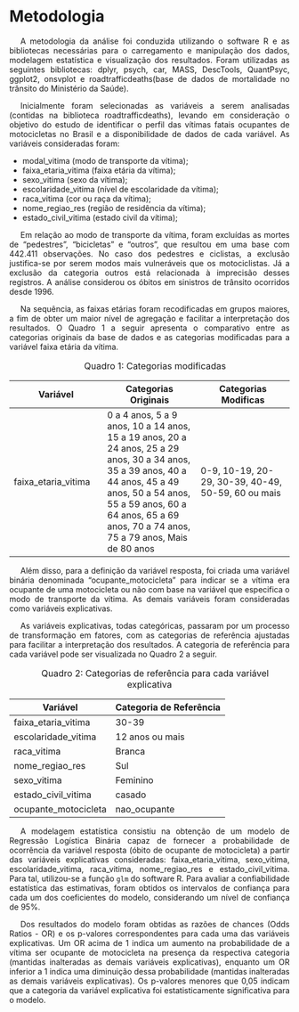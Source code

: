 <style>
p {
  text-align: justify;  
  text-indent: 20px;   
}
</style> 

# Metodologia  {#sec:metodologia}

<p>A metodologia da análise foi conduzida utilizando o software R e as bibliotecas necessárias para o carregamento e manipulação dos dados, modelagem estatística e visualização dos resultados. Foram utilizadas as seguintes bibliotecas: dplyr, psych, car, MASS, DescTools, QuantPsyc, ggplot2, onsvplot e roadtrafficdeaths(base de dados de mortalidade no trânsito do Ministério da Saúde).

<p>Inicialmente foram selecionadas as variáveis a serem analisadas (contidas na biblioteca roadtrafficdeaths), levando em consideração o objetivo do estudo de identificar o perfil das vítimas fatais ocupantes de motocicletas no Brasil e a disponibilidade de dados de cada variável. As variáveis consideradas foram: 

- modal_vitima (modo de transporte da vítima); 
- faixa_etaria_vitima (faixa etária da vítima); 
- sexo_vitima (sexo da vítima); 
- escolaridade_vitima (nível de escolaridade da vítima); 
- raca_vitima (cor ou raça da vítima); 
- nome_regiao_res (região de residência da vítima); 
- estado_civil_vitima (estado civil da vítima); 

<p> Em relação ao modo de transporte da vítima, foram excluídas as mortes de "pedestres", "bicicletas" e "outros", que resultou em uma base com 442.411 observações. No caso dos pedestres e ciclistas, a exclusão justifica-se por serem modos mais vulneráveis que os motociclistas. Já a exclusão da categoria outros está relacionada à imprecisão desses registros.  A análise considerou os óbitos em sinistros de trânsito ocorridos desde 1996.  

<p>Na sequência, as faixas etárias foram recodificadas em grupos maiores, a fim de obter um maior nível de agregação e facilitar a interpretação dos resultados. O Quadro 1 a seguir apresenta o comparativo entre as categorias originais da base de dados e as categorias modificadas para a variável faixa etária da vítima. 


<p style="font-size: 16px;text-align: center;">Quadro 1: Categorias modificadas </p>  
|Variável|Categorias Originais|Categorias Modificas|
| --- | --- | --- |
|faixa_etaria_vitima| 0 a 4 anos, 5 a 9 anos, 10 a 14 anos, 15 a 19 anos, 20 a 24 anos, 25 a 29 anos, 30 a 34 anos, 35 a 39 anos, 40 a 44 anos, 45 a 49 anos, 50 a 54 anos, 55 a 59 anos, 60 a 64 anos, 65 a 69 anos, 70 a 74 anos, 75 a 79 anos, Mais de 80 anos |0-9, 10-19, 20-29, 30-39, 40-49, 50-59, 60 ou mais|


<p>Além disso, para a definição da variável resposta, foi criada uma variável binária denominada “ocupante_motocicleta” para indicar se a vítima era ocupante de uma motocicleta ou não com base na variável que especifica o modo de transporte da vítima. As demais variáveis foram consideradas como variáveis explicativas.  

<p>As variáveis explicativas, todas categóricas, passaram por um processo de transformação em fatores, com as categorias de referência ajustadas para facilitar a interpretação dos resultados. A categoria de referência para cada variável pode ser visualizada no Quadro 2 a seguir.  

<p style="font-size: 16px;text-align: center;">Quadro 2: Categorias de referência para cada variável explicativa </p>  
|Variável|Categoria de Referência|
| --- | --- |
|faixa_etaria_vitima|30-39|
|escolaridade_vitima|12 anos ou mais|
|raca_vitima|Branca|
|nome_regiao_res|Sul|
|sexo_vitima|Feminino|
|estado_civil_vitima|casado| 
|ocupante_motocicleta|nao_ocupante| 

<p>A modelagem estatística consistiu na obtenção de um modelo de Regressão Logística Binária capaz de fornecer a probabilidade de ocorrência da variável resposta (óbito de ocupante de motocicleta) a partir das variáveis explicativas consideradas: faixa_etaria_vitima, sexo_vitima, escolaridade_vitima, raca_vitima, nome_regiao_res e estado_civil_vitima. Para tal, utilizou-se a função `glm` do software R. Para avaliar a confiabilidade estatística das estimativas, foram obtidos os intervalos de confiança para cada um dos coeficientes do modelo, considerando um nível de confiança de 95%.   

<p>Dos resultados do modelo foram obtidas as razões de chances (Odds Ratios - OR) e os p-valores correspondentes para cada uma das variáveis explicativas. Um OR acima de 1 indica um aumento na probabilidade de a vítima ser ocupante de motocicleta na presença da respectiva categoria (mantidas inalteradas as demais variáveis explicativas), enquanto um OR inferior a 1 indica uma diminuição dessa probabilidade (mantidas inalteradas as demais variáveis explicativas). Os p-valores menores que 0,05 indicam que a categoria da variável explicativa foi estatisticamente significativa para o modelo. 


 
